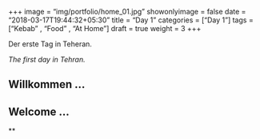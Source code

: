 +++
image = "img/portfolio/home_01.jpg"
showonlyimage = false
date = "2018-03-17T19:44:32+05:30"
title = "Day 1"
categories = ["Day 1"]
tags = ["Kebab" , "Food" , "At Home"]
draft = true
weight = 3
+++

Der erste Tag in Teheran.

*The first day in Tehran.*
<!--more-->

## Willkommen ...




## Welcome ... 

**